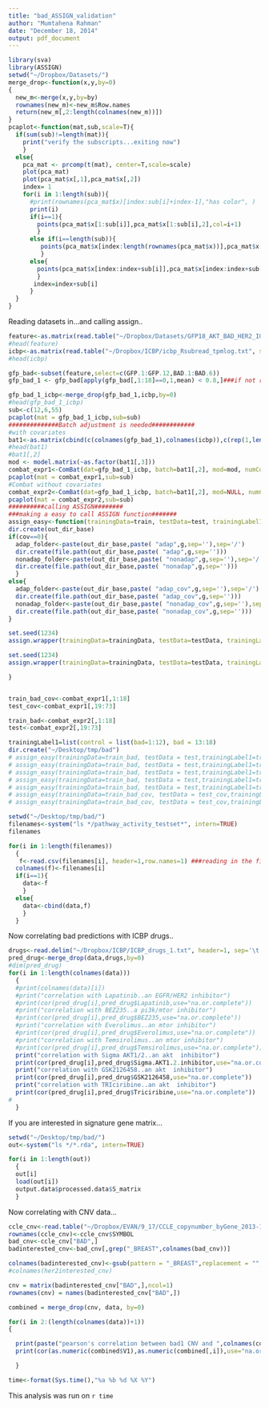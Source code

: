 ```yaml
---
title: "bad_ASSIGN_validation"
author: "Mumtahena Rahman"
date: "December 18, 2014"
output: pdf_document
---
```

```r
library(sva)
library(ASSIGN)
setwd("~/Dropbox/Datasets/")
merge_drop<-function(x,y,by=0)
{
  new_m<-merge(x,y,by=by)
  rownames(new_m)<-new_m$Row.names
  return(new_m[,2:length(colnames(new_m))])
}
pcaplot<-function(mat,sub,scale=T){
  if(sum(sub)!=length(mat)){
    print("verify the subscripts...exiting now")
    }
  else{
    pca_mat <- prcomp(t(mat), center=T,scale=scale)
    plot(pca_mat)
    plot(pca_mat$x[,1],pca_mat$x[,2])
    index= 1
    for(i in 1:length(sub)){
      #print(rownames(pca_mat$x)[index:sub[i]+index-1],"has color", )
      print(i)
      if(i==1){
        points(pca_mat$x[1:sub[i]],pca_mat$x[1:sub[i],2],col=i+1)
        }
      else if(i==length(sub)){
         points(pca_mat$x[index:length(rownames(pca_mat$x))],pca_mat$x[index:length(rownames(pca_mat$x)),2],col=i+1)
         }
      else{
        points(pca_mat$x[index:index+sub[i]],pca_mat$x[index:index+sub[i],2],col=i+1)
        }
       index=index+sub[i]
      }
  }
}
```
Reading datasets in...and calling assign..

```r
feature<-as.matrix(read.table("~/Dropbox/Datasets/GFP18_AKT_BAD_HER2_IGF1R_RAF_ERK.tpmlog", sep='\t', stringsAsFactors=FALSE, header=1, row.names=1))
#head(feature)
icbp<-as.matrix(read.table("~/Dropbox/ICBP/icbp_Rsubread_tpmlog.txt", sep='\t', stringsAsFactors=FALSE, header=1, row.names=1))
#head(icbp)

gfp_bad<-subset(feature,select=c(GFP.1:GFP.12,BAD.1:BAD.6))
gfp_bad_1 <- gfp_bad[apply(gfp_bad[,1:18]==0,1,mean) < 0.8,]###if not removed over 83%; error occurs in batch adjustment

gfp_bad_1_icbp<-merge_drop(gfp_bad_1,icbp,by=0)
#head(gfp_bad_1_icbp)
sub<-c(12,6,55)
pcaplot(mat = gfp_bad_1_icbp,sub=sub)
##############Batch adjustment is needed############
#with covariates
bat1<-as.matrix(cbind(c(colnames(gfp_bad_1),colnames(icbp)),c(rep(1,length(colnames(gfp_bad_1))),rep(2,length(colnames(icbp)))),c(rep(1,12),rep(2,6),rep(1,length(colnames(icbp))))))
#head(bat1)
#bat1[,2]
mod <- model.matrix(~as.factor(bat1[,3]))
combat_expr1<-ComBat(dat=gfp_bad_1_icbp, batch=bat1[,2], mod=mod, numCovs=NULL)
pcaplot(mat = combat_expr1,sub=sub)
#Combat without covariates
combat_expr2<-ComBat(dat=gfp_bad_1_icbp, batch=bat1[,2], mod=NULL, numCovs=NULL)
pcaplot(mat = combat_expr2,sub=sub)
##########calling ASSIGN########
###making a easy to call ASSIGN function#######
assign_easy<-function(trainingData=train, testData=test, trainingLabel1=NULL,g=100,out_dir_base="~/Desktop/tmp/bad",cov=0){
dir.create(out_dir_base)
if(cov==0){
  adap_folder<-paste(out_dir_base,paste( "adap",g,sep=''),sep='/')
  dir.create(file.path(out_dir_base,paste( "adap",g,sep='')))
  nonadap_folder<-paste(out_dir_base,paste( "nonadap",g,sep=''),sep='/')
  dir.create(file.path(out_dir_base,paste( "nonadap",g,sep='')))
  }
else{
  adap_folder<-paste(out_dir_base,paste( "adap_cov",g,sep=''),sep='/')
  dir.create(file.path(out_dir_base,paste( "adap_cov",g,sep='')))
  nonadap_folder<-paste(out_dir_base,paste( "nonadap_cov",g,sep=''),sep='/')
  dir.create(file.path(out_dir_base,paste( "nonadap_cov",g,sep='')))
}

set.seed(1234)
assign.wrapper(trainingData=trainingData, testData=testData, trainingLabel=trainingLabel1, testLabel=NULL, geneList=NULL, n_sigGene=g, adaptive_B=T, adaptive_S=F, mixture_beta=F, outputDir=adap_folder, theta0=0.05, theta1=0.9, iter=2000, burn_in=1000)  

set.seed(1234)
assign.wrapper(trainingData=trainingData, testData=testData, trainingLabel=trainingLabel1, testLabel=NULL, geneList=NULL, n_sigGene=g, adaptive_B=F, adaptive_S=F, mixture_beta=F, outputDir=nonadap_folder, theta0=0.05, theta1=0.9, iter=2000, burn_in=1000)  

}


train_bad_cov<-combat_expr1[,1:18]
test_cov<-combat_expr1[,19:73]

train_bad<-combat_expr2[,1:18]
test<-combat_expr2[,19:73]

trainingLabel1=list(control = list(bad=1:12), bad = 13:18)
dir.create("~/Desktop/tmp/bad")
# assign_easy(trainingData=train_bad, testData = test,trainingLabel1=trainingLabel1,g=350,out_dir_base="~/Desktop/tmp/bad")
# assign_easy(trainingData=train_bad, testData = test,trainingLabel1=trainingLabel1,g=250,out_dir_base="~/Desktop/tmp/bad/")
# assign_easy(trainingData=train_bad, testData = test,trainingLabel1=trainingLabel1,g=200,out_dir_base="~/Desktop/tmp/bad/")
# assign_easy(trainingData=train_bad, testData = test,trainingLabel1=trainingLabel1,g=150,out_dir_base="~/Desktop/tmp/bad/")
# assign_easy(trainingData=train_bad, testData = test,trainingLabel1=trainingLabel1,g=300,out_dir_base="~/Desktop/tmp/bad/")
# assign_easy(trainingData=train_bad_cov, testData = test_cov,trainingLabel1=trainingLabel1,g=300,cov=1,out_dir_base="~/Desktop/tmp/bad/")
# assign_easy(trainingData=train_bad_cov, testData = test_cov,trainingLabel1=trainingLabel1,g=300,cov=1,out_dir_base="~/Desktop/tmp/bad/")

setwd("~/Desktop/tmp/bad/")
filenames<-system("ls */pathway_activity_testset*", intern=TRUE)
filenames

for(i in 1:length(filenames))
  {
   f<-read.csv(filenames[i], header=1,row.names=1) ###reading in the filess one at a time
  colnames(f)<-filenames[i]
  if(i==1){
    data<-f
    }
  else{
    data<-cbind(data,f)
    }
  }
```

Now correlating bad predictions with ICBP drugs..
```r
drugs<-read.delim("~/Dropbox/ICBP/ICBP_drugs_1.txt", header=1, sep='\t',row.names=1)
pred_drug<-merge_drop(data,drugs,by=0)
#dim(pred_drug)
for(i in 1:length(colnames(data)))
  {
  #print(colnames(data)[i])
  #print("correlation with Lapatinib..an EGFR/HER2 inhibitor")
  #print(cor(pred_drug[i],pred_drug$Lapatinib,use="na.or.complete"))
  #print("correlation with BEZ235..a pi3k/mtor inhibitor")
  #print(cor(pred_drug[i],pred_drug$BEZ235,use="na.or.complete"))
  #print("correlation with Everolimus..an mtor inhibitor")
  #print(cor(pred_drug[i],pred_drug$Everolimus,use="na.or.complete"))
  #print("correlation with Temsirolimus..an mtor inhibitor")
  #print(cor(pred_drug[i],pred_drug$Temsirolimus,use="na.or.complete"))
  print("correlation with Sigma AKT1/2..an akt  inhibitor")
  print(cor(pred_drug[i],pred_drug$Sigma.AKT1.2.inhibitor,use="na.or.complete"))
  print("correlation with GSK2126458..an akt  inhibitor")
  print(cor(pred_drug[i],pred_drug$GSK2126458,use="na.or.complete"))
  print("correlation with TRIciribine..an akt  inhibitor")
  print(cor(pred_drug[i],pred_drug$Triciribine,use="na.or.complete"))
#   
  }
```

If you are interested in signature gene matrix...
```r
setwd("~/Desktop/tmp/bad/")
out<-system("ls */*.rda", intern=TRUE)

for(i in 1:length(out))
  {
  out[i] 
  load(out[i])
  output.data$processed.data$S_matrix
  }

```

Now correlating with CNV data...
```r
ccle_cnv<-read.table("~/Dropbox/EVAN/9_17/CCLE_copynumber_byGene_2013-12-03.txt", header=1)
rownames(ccle_cnv)<-ccle_cnv$SYMBOL
bad_cnv<-ccle_cnv["BAD",]
badinterested_cnv<-bad_cnv[,grep("_BREAST",colnames(bad_cnv))]

colnames(badinterested_cnv)<-gsub(pattern = "_BREAST",replacement = "",colnames(badinterested_cnv)) 
#colnames(her2interested_cnv)

cnv = matrix(badinterested_cnv["BAD",],ncol=1)
rownames(cnv) = names(badinterested_cnv["BAD",])

combined = merge_drop(cnv, data, by=0)

for(i in 2:(length(colnames(data))+1))
{

  print(paste("pearson's correlation between bad1 CNV and ",colnames(combined)[i]),sep='')
  print(cor(as.numeric(combined$V1),as.numeric(combined[,i]),use="na.or.complete"))

  }

```




```r
time<-format(Sys.time(),"%a %b %d %X %Y")
```
This analysis was run on `r time` 

